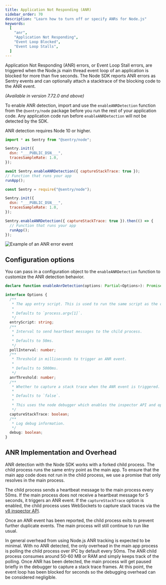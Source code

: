 ```yaml
---
title: Application Not Responding (ANR)
sidebar_order: 70
description: "Learn how to turn off or specify ANRs for Node.js"
keywords:
  [
    "anr",
    "Application Not Responding",
    "Event Loop Blocked",
    "Event Loop Stalls",
  ]
---
```


Application Not Responding (ANR) errors, or Event Loop Stall errors, are triggered when the Node.js main thread event loop of an application is blocked for more than five seconds. The Node SDK reports ANR errors as Sentry events and can optionally attach a stacktrace of the blocking code to the ANR event.

<Include name="feature-stage-beta.mdx" />

_(Available in version 7.72.0 and above)_

To enable ANR detection, import and use the `enableANRDetection` function from the `@sentry/node` package before you run the rest of your application code. Any application code run before `enableANRDetection` will not be detected by the SDK.

<Alert level="info">

ANR detection requires Node 10 or higher.

</Alert>

```javascript {tableTitle: ESM}
import * as Sentry from "@sentry/node";

Sentry.init({
  dsn: "___PUBLIC_DSN___",
  tracesSampleRate: 1.0,
});

await Sentry.enableANRDetection({ captureStackTrace: true });
// Function that runs your app
runApp();
```

```javascript {tableTitle: CJS}
const Sentry = require("@sentry/node");

Sentry.init({
  dsn: "___PUBLIC_DSN___",
  tracesSampleRate: 1.0,
});

Sentry.enableANRDetection({ captureStackTrace: true }).then(() => {
  // Function that runs your app
  runApp();
});
```

![Example of an ANR error event](anr-node-example.png)

## Configuration options

You can pass in a configuration object to the `enableANRDetection` function to customize the ANR detection behavior.

```ts
declare function enableAnrDetection(options: Partial<Options>): Promise<void>;
```

```ts
interface Options {
  /**
   * The app entry script. This is used to run the same script as the child process.
   *
   * Defaults to `process.argv[1]`.
   */
  entryScript: string;
  /**
   * Interval to send heartbeat messages to the child process.
   *
   * Defaults to 50ms.
   */
  pollInterval: number;
  /**
   * Threshold in milliseconds to trigger an ANR event.
   *
   * Defaults to 5000ms.
   */
  anrThreshold: number;
  /**
   * Whether to capture a stack trace when the ANR event is triggered.
   *
   * Defaults to `false`.
   *
   * This uses the node debugger which enables the inspector API and opens the required ports.
   */
  captureStackTrace: boolean;
  /**
   * Log debug information.
   */
  debug: boolean;
}
```

## ANR Implementation and Overhead

ANR detection with the Node SDK works with a forked child process. The child process runs the same entry point as the main app. To ensure that the main app code does not run in the child process, we use a promise that only resolves in the main process.

The child process sends a heartbeat message to the main process every 50ms. If the main process does not receive a heartbeat message for 5 seconds, it triggers an ANR event. If the `captureStackTrace` option is enabled, the child process uses WebSockets to capture stack traces via the [v8 inspector API](https://nodejs.org/api/inspector.html).

Once an ANR event has been reported, the child process exits to prevent further duplicate events. The main process will still continue to run like usual.

In general overhead from using Node.js ANR tracking is expected to be minimal. With no ANR detected, the only overhead in the main app process is polling the child process over IPC by default every 50ms. The ANR child process consumes around 50-60 MB or RAM and simply keeps track of the polling. Once ANR has been detected, the main process will get paused briefly in the debugger to capture a stack trace frames. At this point, the event loop has been blocked for seconds so the debugging overhead can be considered negligible.
